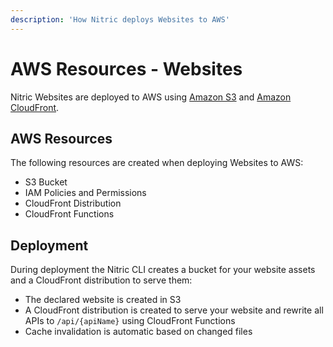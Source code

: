 ```yaml
---
description: 'How Nitric deploys Websites to AWS'
---
```


# AWS Resources - Websites

Nitric Websites are deployed to AWS using [Amazon S3](https://aws.amazon.com/s3/) and [Amazon CloudFront](https://aws.amazon.com/cloudfront/).

## AWS Resources

The following resources are created when deploying Websites to AWS:

- S3 Bucket
- IAM Policies and Permissions
- CloudFront Distribution
- CloudFront Functions

## Deployment

During deployment the Nitric CLI creates a bucket for your website assets and a CloudFront distribution to serve them:

- The declared website is created in S3
- A CloudFront distribution is created to serve your website and rewrite all APIs to `/api/{apiName}` using CloudFront Functions
- Cache invalidation is automatic based on changed files

